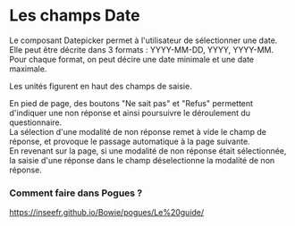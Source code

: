 # Les champs Date

Le composant Datepicker permet à l'utilisateur de sélectionner une date.  
Elle peut être décrite dans 3 formats : YYYY-MM-DD, YYYY, YYYY-MM.  
Pour chaque format, on peut décire une date minimale et une date maximale.

Les unités figurent en haut des champs de saisie.

En pied de page, des boutons "Ne sait pas" et "Refus" permettent d'indiquer une non réponse et ainsi poursuivre le déroulement du questionnaire.  
La sélection d'une modalité de non réponse remet à vide le champ de réponse, et provoque le passage automatique à la page suivante.  
En revenant sur la page, si une modalité de non réponse était sélectionnée, la saisie d'une réponse dans le champ déselectionne la modalité de non réponse.

### Comment faire dans Pogues ?

https://inseefr.github.io/Bowie/pogues/Le%20guide/
